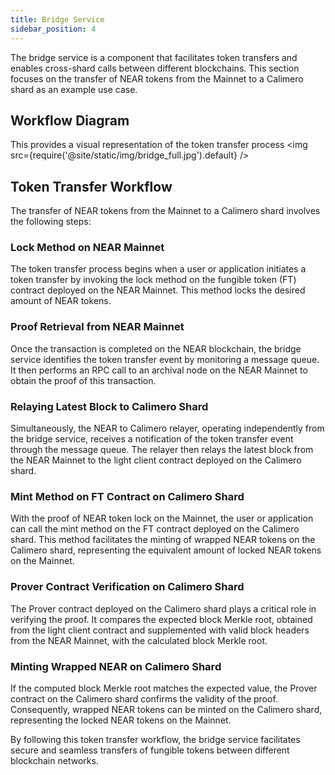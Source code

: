 ```yaml
---
title: Bridge Service
sidebar_position: 4
---
```


The bridge service is a component that facilitates token transfers and enables cross-shard calls between different blockchains. This section focuses on the transfer of NEAR tokens from the Mainnet to a Calimero shard as an example use case.

## Workflow Diagram

This provides a visual representation of the token transfer process
<img src={require('@site/static/img/bridge_full.jpg').default} />

## Token Transfer Workflow
The transfer of NEAR tokens from the Mainnet to a Calimero shard involves the following steps:

### Lock Method on NEAR Mainnet
The token transfer process begins when a user or application initiates a token transfer by invoking the lock method on the fungible token (FT) contract deployed on the NEAR Mainnet. This method locks the desired amount of NEAR tokens.

### Proof Retrieval from NEAR Mainnet
Once the transaction is completed on the NEAR blockchain, the bridge service identifies the token transfer event by monitoring a message queue. It then performs an RPC call to an archival node on the NEAR Mainnet to obtain the proof of this transaction.

### Relaying Latest Block to Calimero Shard
Simultaneously, the NEAR to Calimero relayer, operating independently from the bridge service, receives a notification of the token transfer event through the message queue. The relayer then relays the latest block from the NEAR Mainnet to the light client contract deployed on the Calimero shard.

### Mint Method on FT Contract on Calimero Shard
With the proof of NEAR token lock on the Mainnet, the user or application can call the mint method on the FT contract deployed on the Calimero shard. This method facilitates the minting of wrapped NEAR tokens on the Calimero shard, representing the equivalent amount of locked NEAR tokens on the Mainnet.

### Prover Contract Verification on Calimero Shard
The Prover contract deployed on the Calimero shard plays a critical role in verifying the proof. It compares the expected block Merkle root, obtained from the light client contract and supplemented with valid block headers from the NEAR Mainnet, with the calculated block Merkle root.

### Minting Wrapped NEAR on Calimero Shard
If the computed block Merkle root matches the expected value, the Prover contract on the Calimero shard confirms the validity of the proof. Consequently, wrapped NEAR tokens can be minted on the Calimero shard, representing the locked NEAR tokens on the Mainnet.

By following this token transfer workflow, the bridge service facilitates secure and seamless transfers of fungible tokens between different blockchain networks.

